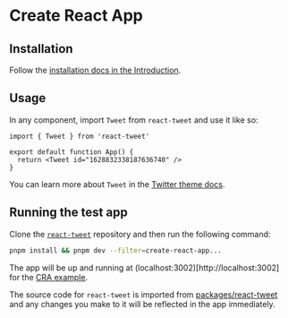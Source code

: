 # Create React App

## Installation

Follow the [installation docs in the Introduction](/#installation).

## Usage

In any component, import `Tweet` from `react-tweet` and use it like so:

```tsx copy
import { Tweet } from 'react-tweet'

export default function App() {
  return <Tweet id="1628832338187636740" />
}
```

You can learn more about `Tweet` in the [Twitter theme docs](/twitter-theme).

## Running the test app

Clone the [`react-tweet`](https://github.com/vercel-labs/react-tweet) repository and then run the following command:

```bash copy
pnpm install && pnpm dev --filter=create-react-app...
```

The app will be up and running at (localhost:3002)[http://localhost:3002] for the [CRA example](https://github.com/vercel-labs/react-tweet/tree/main/apps/create-react-app).

The source code for `react-tweet` is imported from [packages/react-tweet](https://github.com/vercel-labs/react-tweet/tree/main/packages/react-tweet) and any changes you make to it will be reflected in the app immediately.
